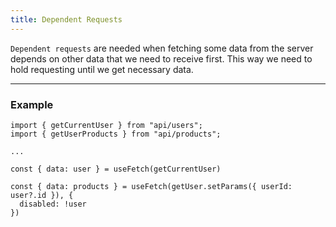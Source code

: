 ```yaml
---
title: Dependent Requests
---
```


`Dependent requests` are needed when fetching some data from the server depends on other data that we need to receive
first. This way we need to hold requesting until we get necessary data.

---

### Example

```tsx
import { getCurrentUser } from "api/users";
import { getUserProducts } from "api/products";

...

const { data: user } = useFetch(getCurrentUser)

const { data: products } = useFetch(getUser.setParams({ userId: user?.id }), {
  disabled: !user
})

```
